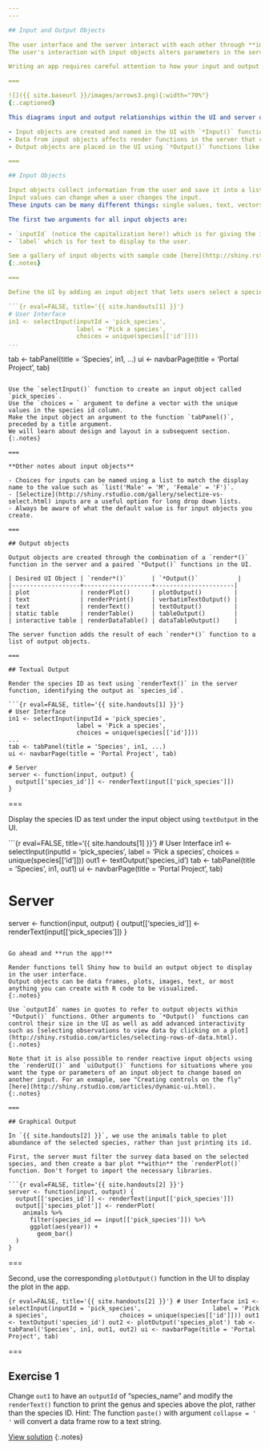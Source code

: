 ```yaml
---
---

## Input and Output Objects

The user interface and the server interact with each other through **input** and **output** objects.
The user's interaction with input objects alters parameters in the server's instructions -- instructions for creating output objects shown in the UI.

Writing an app requires careful attention to how your input and output objects relate to each other, i.e. knowing what actions will initiate what sections of code to run at what time.

===

![]({{ site.baseurl }}/images/arrows3.png){:width="70%"}
{:.captioned}

This diagrams input and output relationships within the UI and server objects:

- Input objects are created and named in the UI with `*Input()` functions like `selectInput()` or `radioButtons()`. 
- Data from input objects affects render functions in the server that create output objects. 
- Output objects are placed in the UI using `*Output()` functions like `plotOutput()` or `textOutput()`.

===

## Input Objects

Input objects collect information from the user and save it into a list.
Input values can change when a user changes the input.
These inputs can be many different things: single values, text, vectors, dates, or even files uploaded by the user. 

The first two arguments for all input objects are:

- `inputId` (notice the capitalization here!) which is for giving the input object a name to refer to in the server, and 
- `label` which is for text to display to the user. 

See a gallery of input objects with sample code [here](http://shiny.rstudio.com/gallery/widget-gallery.html)
{:.notes}

===

Define the UI by adding an input object that lets users select a species ID from the species table.

```{r eval=FALSE, title='{{ site.handouts[1] }}'}
# User Interface
in1 <- selectInput(inputId = 'pick_species',
                   label = 'Pick a species',
                   choices = unique(species[['id']]))
...
```

tab <- tabPanel(title = 'Species', in1, ...)
ui <- navbarPage(title = 'Portal Project', tab)
```

Use the `selectInput()` function to create an input object called `pick_species`.
Use the `choices = ` argument to define a vector with the unique values in the species id column.
Make the input object an argument to the function `tabPanel()`, preceded by a title argument.
We will learn about design and layout in a subsequent section.
{:.notes}

===

**Other notes about input objects**

- Choices for inputs can be named using a list to match the display name to the value such as `list('Male' = 'M', 'Female' = 'F')`. 
- [Selectize](http://shiny.rstudio.com/gallery/selectize-vs-select.html) inputs are a useful option for long drop down lists.
- Always be aware of what the default value is for input objects you create.

===

## Output objects

Output objects are created through the combination of a `render*()` function in the server and a paired `*Output()` functions in the UI.

| Desired UI Object | `render*()`       | `*Output()`           |
|-------------------+-------------------+----------------------|
| plot              | renderPlot()      | plotOutput()         |
| text              | renderPrint()     | verbatimTextOutput() |
| text              | renderText()      | textOutput()         |
| static table      | renderTable()     | tableOutput()        |
| interactive table | renderDataTable() | dataTableOutput()    |

The server function adds the result of each `render*()` function to a list of output objects.

===

## Textual Output

Render the species ID as text using `renderText()` in the server function, identifying the output as `species_id`.

```{r eval=FALSE, title='{{ site.handouts[1] }}'}
# User Interface
in1 <- selectInput(inputId = 'pick_species',
                   label = 'Pick a species',
                   choices = unique(species[['id']]))
...
tab <- tabPanel(title = 'Species', in1, ...)
ui <- navbarPage(title = 'Portal Project', tab)

# Server
server <- function(input, output) {
  output[['species_id']] <- renderText(input[['pick_species']])
}
```

===

Display the species ID as text under the input object using `textOutput` in the UI.

```{r eval=FALSE, title='{{ site.handouts[1] }}'}
# User Interface
in1 <- selectInput(inputId = 'pick_species',
                   label = 'Pick a species',
                   choices = unique(species[['id']]))
out1 <- textOutput('species_id')
tab <- tabPanel(title = 'Species', in1, out1)
ui <- navbarPage(title = 'Portal Project', tab)

# Server
server <- function(input, output) {
  output[['species_id']] <- renderText(input[['pick_species']])
}
```

Go ahead and **run the app!**

Render functions tell Shiny how to build an output object to display in the user interface.
Output objects can be data frames, plots, images, text, or most anything you can create with R code to be visualized. 
{:.notes}

Use `outputId` names in quotes to refer to output objects within `*Output()` functions. Other arguments to `*Output()` functions can control their size in the UI as well as add advanced interactivity such as [selecting observations to view data by clicking on a plot](http://shiny.rstudio.com/articles/selecting-rows-of-data.html).
{:.notes}

Note that it is also possible to render reactive input objects using the `renderUI()` and `uiOutput()` functions for situations where you want the type or parameters of an input object to change based on another input. For an exmaple, see "Creating controls on the fly" [here](http://shiny.rstudio.com/articles/dynamic-ui.html).
{:.notes}

===

## Graphical Output

In `{{ site.handouts[2] }}`, we use the animals table to plot abundance of the selected species, rather than just printing its id.

First, the server must filter the survey data based on the selected species, and then create a bar plot **within** the `renderPlot()` function. Don't forget to import the necessary libraries.

```{r eval=FALSE, title='{{ site.handouts[2] }}'}
server <- function(input, output) {
  output[['species_id']] <- renderText(input[['pick_species']])
  output[['species_plot']] <- renderPlot(
    animals %>%
      filter(species_id == input[['pick_species']]) %>%
      ggplot(aes(year)) +
        geom_bar()
  )
}
```

===

Second, use the corresponding `plotOutput()` function in the UI to display the plot in the app. 

```{r eval=FALSE, title='{{ site.handouts[2] }}'}
# User Interface
in1 <- selectInput(inputId = 'pick_species',
                   label = 'Pick a species',
                   choices = unique(species[['id']]))
out1 <- textOutput('species_id')
out2 <- plotOutput('species_plot')
tab <- tabPanel('Species', in1, out1, out2)
ui <- navbarPage(title = 'Portal Project', tab)
```

===

## Exercise 1

Change `out1` to have an `outputId` of "species_name" and modify the `renderText()` function to print the genus and species above the plot, rather than the species ID. Hint: The function `paste()` with argument `collapse = ' '` will convert a data frame row to a text string.

[View solution](#solution-1)
{:.notes}
